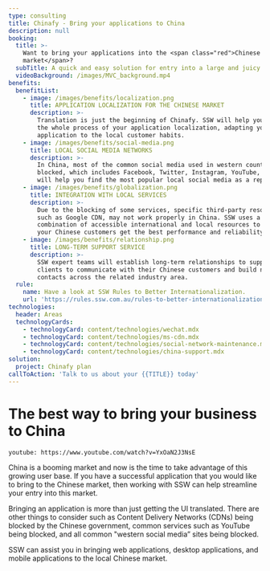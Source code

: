 ```yaml
---
type: consulting
title: Chinafy - Bring your applications to China
description: null
booking:
  title: >-
    Want to bring your applications into the <span class="red">Chinese
    market</span>?
  subTitle: A quick and easy solution for entry into a large and juicy market
  videoBackground: /images/MVC_background.mp4
benefits:
  benefitList:
    - image: /images/benefits/localization.png
      title: APPLICATION LOCALIZATION FOR THE CHINESE MARKET
      description: >-
        Translation is just the beginning of Chinafy. SSW will help you through
        the whole process of your application localization, adapting your
        application to the local customer habits.
    - image: /images/benefits/social-media.png
      title: LOCAL SOCIAL MEDIA NETWORKS
      description: >-
        In China, most of the common social media used in western countries are
        blocked, which includes Facebook, Twitter, Instagram, YouTube, etc. SSW
        will help you find the most popular local social media as a replacement.
    - image: /images/benefits/globalization.png
      title: INTEGRATION WITH LOCAL SERVICES
      description: >-
        Due to the blocking of some services, specific third-party resources
        such as Google CDN, may not work properly in China. SSW uses a
        combination of accessible international and local resources to ensure
        your Chinese customers get the best performance and reliability.
    - image: /images/benefits/relationship.png
      title: LONG-TERM SUPPORT SERVICE
      description: >-
        SSW expert teams will establish long-term relationships to support the
        clients to communicate with their Chinese customers and build network
        contacts across the related industry area.
  rule:
    name: Have a look at SSW Rules to Better Internationalization.
    url: 'https://rules.ssw.com.au/rules-to-better-internationalization'
technologies:
  header: Areas
  technologyCards:
    - technologyCard: content/technologies/wechat.mdx
    - technologyCard: content/technologies/ms-cdn.mdx
    - technologyCard: content/technologies/social-network-maintenance.mdx
    - technologyCard: content/technologies/china-support.mdx
solution:
  project: Chinafy plan
callToAction: 'Talk to us about your {{TITLE}} today'
---
```


# The best way to **bring your business to China**

`youtube: https://www.youtube.com/watch?v=YxOaN2J3NsE`

China is a booming market and now is the time to take advantage of this growing user base. If you have a successful application that you would like to bring to the Chinese market, then working with SSW can help streamline your entry into this market.

Bringing an application is more than just getting the UI translated. There are other things to consider such as Content Delivery Networks (CDNs) being blocked by the Chinese government, common services such as YouTube being blocked, and all common "western social media” sites being blocked.

SSW can assist you in bringing web applications, desktop applications, and mobile applications to the local Chinese market.
